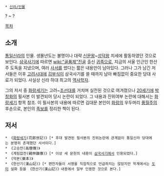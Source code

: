  * [[신라/인물]]

{{{+1 金大問}}}
? ~ ?

[[목차]]
== 소개 ==
[[통일신라]]의 인물. 생몰년도는 불명이나 대략 [[신문왕]]~[[성덕왕]] 치세에 활동하였던 것으로 보인다. [[삼국사기]]에 따르면 [[wiki:"골품제"진골]] 출신 [[귀족]]으로, 지금의 서울 인근인 한산주 도독을 지냈으며, 여러 [[사서]]를 썼다는 짧은 내용만이 남아있다. 그러나 그가 남긴 저서들은 이후 [[고려]]시대에 [[김부식]]이 삼국사기를 쓸 때까지 남아 빠짐없이 중요한 당대 사료가 되었다. 사실상 신라 하대 최고의 [[역사학자]]. 

그의 저서 중 [[화랑세기]]는 고려~[[조선]]대를 거치며 실전된 것으로 여겨졌으나 [[20세기]]에 [[박창화]]의 필사본 이 발견되어 당시 논란이 되었다. 그 내용과 진위여부 논란에 대해서는 [[화랑세기]] 항목 참조. 이 필사본의 내용에 따르면 김대문 본인이 [[화랑]]의 우두머리 [[풍월주]]의 후손으로, 본인의 [[족보]]를 정리한 책이 된다.

== 저서 ==
 * 《[[화랑세기]](花郞世記)》[* 후대 발견된 필사본의 진위논란에 관계없이 통일신라 당대에는 분명히 존재했던 사서이다.]
 * 《고승전(高僧傳)》
 * 《계림잡전(鷄林雜傳)》[* 이상 세 문헌의 내용이 [[삼국사기]]에서 인용되었다.] 
 * 《악본(樂本)》
 * 《한산기(漢山記)》[* 편찬자들이 서명을 직접적으로 언급하지는 않았지만 학계에서는 [[도미]] 설화 등을 《한산기(漢山記)》내용에서 일부 인용한 것으로 본다.]

